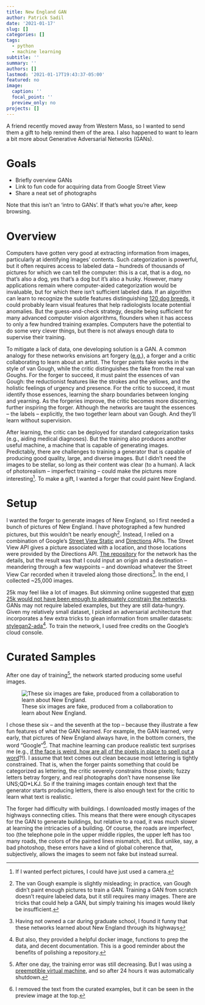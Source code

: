 ```yaml
---
title: New England GAN
author: Patrick Sadil
date: '2021-01-17'
slug: []
categories: []
tags:
  - python
  - machine learning
subtitle: ''
summary: ''
authors: []
lastmod: '2021-01-17T19:43:37-05:00'
featured: no
image:
  caption: ''
  focal_point: ''
  preview_only: no
projects: []
---
```


A friend recently moved away from Western Mass, so I wanted to send them a gift to help remind them of the area. I also happened to want to learn a bit more about Generative Adversarial Networks (GANs).

# Goals

 - Briefly overview GANs
 - Link to fun code for acquiring data from Google Street View
 - Share a neat set of photographs

Note that this isn't an 'intro to GANs'. If that's what you're after, keep browsing.

# Overview

Computers have gotten very good at extracting information from images, particularly at identifying images' contents. Such categorization is powerful, but it often requires access to labeled data -- hundreds of thousands of pictures for which we can tell the computer: this is a cat, that is a dog, no that's also a dog, yes that's a dog but it's also a husky. However, many applications remain where computer-aided categorization would be invaluable, but for which there isn't sufficient labeled data. If an algorithm can learn to recognize the subtle features distinguishing [120 dog breeds](https://en.wikipedia.org/wiki/ImageNet), it could probably learn visual features that help radiologists locate potential anomalies. But the guess-and-check strategy, despite being sufficient for many advanced computer vision algorithms, flounders when it has access to only a few hundred training examples. Computers have the potential to do some very clever things, but there is not always enough data to supervise their training. 

To mitigate a lack of data, one developing solution is a GAN. A common analogy for these networks envisions art forgery ([e.g.](https://www.tensorflow.org/tutorials/generative/dcgan)), a forger and a critic collaborating to learn about an artist. The forger paints fake works in the style of van Gough, while the critic distinguishes the fake from the real van Goughs. For the forger to succeed, it must paint the essences of van Gough: the reductionist features like the strokes and the yellows, and the holistic feelings of urgency and presence. For the critic to succeed, it must identify those essences, learning the sharp boundaries between longing and yearning. As the forgeries improve, the critic becomes more discerning, further inspiring the forger. Although the networks are taught the essences  -- the labels -- explicitly, the two together learn about van Gough. And they'll learn without supervision.

After learning, the critic can be deployed for standard categorization tasks (e.g., aiding medical diagnoses). But the training also produces another useful machine, a machine that is capable of generating images. Predictably, there are challenges to training a generator that is capable of producing good quality, large, and diverse images. But I didn't need the images to be stellar, so long as their content was clear (to a human). A lack of photorealism -- imperfect training -- could make the pictures more interesting^[If I wanted perfect pictures, I could have just used a camera.]. To make a gift, I wanted a forger that could paint New England.

# Setup

I wanted the forger to generate images of New England, so I first needed a bunch of pictures of New England. I have photographed a few hundred pictures, but this wouldn't be nearly enough^[The van Gough example is slightly misleading; in practice, van Gough didn't paint enough pictures to train a GAN. Training a GAN from scratch doesn't require labeled data, but it still requires many images. There are tricks that could help a GAN, but simply training his images would likely be insufficient.]. Instead, I relied on a combination of Google's [Street View Static](https://developers.google.com/maps/documentation/streetview/overview) and [Directions](https://developers.google.com/maps/documentation/directions/overview) APIs. The Street View API gives a picture associated with a location, and those locations were provided by the Directions API. [The repository](https://github.com/psadil/gan-mass) for the network has the details, but the result was that I could input an origin and a destination -- meandering through a few waypoints -- and download whatever the Street View Car recorded when it traveled along those directions^[Having not owned a car during graduate school, I found it funny that these networks learned about New England through its highways]. In the end, I collected ~25,000 images.

25k may feel like a lot of images. But skimming online suggested that [even 25k would not have been enough to adequately constrain the networks](https://blogs.nvidia.com/blog/2020/12/07/neurips-research-limited-data-gan/). GANs may not require labeled examples, but they are still data-hungry. Given my relatively small dataset, I picked an adversarial architecture that incorporates a few extra tricks to glean information from smaller datasets: [stylegan2-ada](https://github.com/NVlabs/stylegan2-ada)^[But also, they provided a helpful docker image, functions to prep the data, and decent documentation. This is a good reminder about the benefits of polishing a repository.]. To train the network, I used free credits on the Google's cloud console.

# Curated Samples

After one day of training^[After one day, the training error was still decreasing. But I was using a [preemptible virtual machine](https://cloud.google.com/compute/docs/instances/preemptible), and so after 24 hours it was automatically shutdown.], the network started producing some useful images.

![These six images are fake, produced from a collaboration to learn about New England.](print_5x7_256.png)

I chose these six -- and the seventh at the top -- because they illustrate a few fun features of what the GAN learned. For example, the GAN learned, very early, that pictures of New England always have, in the bottom corners, the word "Google"^[I removed the text from the curated examples, but it can be seen in the preview image at the top.]. That machine learning can produce realistic text surprises me (e.g., [if the face is weird, how are all of the pixels in place to spell out a word](https://www.facebook.com/botsofnewyork/photos/a.2028566864113743/2490502274586864/?type=3&theater)?!). I assume that text comes out clean because most lettering is tightly constrained. That is, when the forger paints something that could be categorized as lettering, the critic severely constrains those pixels; fuzzy letters betray forgery, and real photographs don't have nonsense like UNS;QD*LKJ. So if the training images contain enough text that the generator starts producing letters, there is also enough text for the critic to learn what text is realistic. 

The forger had difficulty with buildings. I downloaded mostly images of the highways connecting cities. This means that there were enough cityscapes for the GAN to generate buildings, but relative to a road, it was much slower at learning the intricacies of a building. Of course, the roads are imperfect, too (the telephone pole in the upper middle ripples, the upper left has too many roads, the colors of the painted lines mismatch, etc). But unlike, say, a bad photoshop, these errors have a kind of global coherence that, subjectively, allows the images to seem not fake but instead surreal. 


